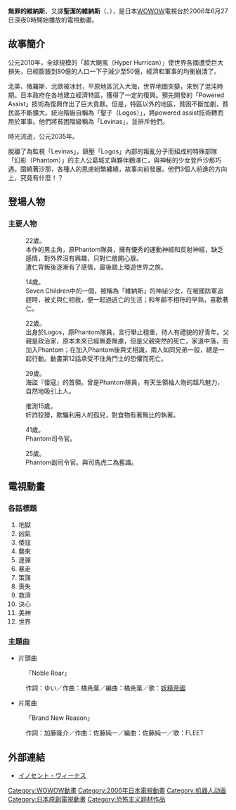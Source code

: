 {{Unreferenced|time=2015-07-02T21:27:20+00:00}}
'''無罪的維納斯'''，又譯'''聖潔的維納斯'''（{{lang-en|'''Innocent Venus'''}}、{{lang-ja|'''イノセント・ヴィーナス'''}}），是日本[[WOWOW|WOWOW]]電視台於2006年6月27日深夜0時開始播放的電視動畫。

== 故事簡介 ==
公元2010年，全球規模的「超大颶風（Hyper Hurrican）」使世界各國遭受巨大損失，已經膨脹到80億的人口一下子減少至50億，經濟和軍事的均衡崩潰了。

北美、俄羅斯、北歐被冰封，平原地區沉入大海，世界地圖突變，來到了混沌時期。日本政府在各地建立經濟特區，獲得了一定的復興。預先開發的「Powered Assist」技術為復興作出了巨大貢獻。但是，特區以外的地區，貧困不斷加劇，貧民區不斷擴大。統治階級自稱為「聖子（Logos）」，將powered assist技術轉而用於軍事。他們將貧困階級稱為「Levinas」，並排斥他們。

時光流逝，公元2035年。

脫離了為監視「Levinas」，鎮壓「Logos」內部的叛亂分子而組成的特殊部隊「幻影（Phantom）」的主人公葛城丈與夥伴鶴澤仁，與神秘的少女登戶沙那巧遇。圍繞著沙那，各種人的思慮紛繁纏繞，故事向前發展。他們3個人前進的方向上，究竟有什麼！？

== 登場人物 ==
=== 主要人物 ===
;{{nihongo|葛城丈 |聲：[[野島健兒|野島健兒]]}}
:22歲。
:本作的男主角，原Phantom隊員，擁有優秀的運動神經和反射神經，缺乏感情，對外界沒有興趣，只對仁敞開心扉。
:遭仁背叛後逐漸有了感情，最後踏上環遊世界之旅。

;{{nihongo|登戶沙那 |聲：[[名塚佳織|名塚佳織]]}}
:14歲。
:Seven Children中的一個，被稱為「維納斯」的神祕少女，在被國防軍追趕時，被丈與仁相救，便一起過逃亡的生活；和年齡不相符的早熟，喜歡著仁。

;{{nihongo|鶴澤仁 |聲：[[櫻井孝宏|櫻井孝宏]]}}
:22歲。
:出身於Logos，原Phantom隊員，言行舉止穩重，待人有禮貌的好青年。父親是政治家，原本未來已經無憂無慮，但是父親突然的死亡，家道中落，而加入Phantom；在加入Phantom後與丈相識，兩人如同兄弟一般，總是一起行動。動畫第12話承受不住角鬥士的恐懼而死亡。

;{{nihongo|司馬虎二 |聲：[[石川英郎|石川英郎]]}}
:29歲。
:海盜『倭寇』的首領。曾是Phantom隊員，有天生領袖人物的超凡魅力，自然地吸引上人。

;{{nihongo|伍羅 |聲：[[矢薙直樹|矢薙直樹]]}}
:推測15歲。
:奸詐狡猾，欺騙利用人的孤兒，對食物有著無比的執著。

;{{nihongo|多雷克 |聲：[[大川透|大川透]]}}
:41歲。
:Phantom司令官。

;{{nihongo|蕾妮 |聲：[[豊口めぐみ|豊口めぐみ]]}}
:25歲。
:Phantom副司令官。與司馬虎二為舊識。

== 電視動畫 ==
=== 各話標題 ===
# 地獄
# 凶氣
# 倭寇
# 襲來
# 連彈
# 暴走
# 策謀
# 喪失
# 救濟
# 決心
# 美神
# 世界
=== 主題曲 ===
*片頭曲

:「Noble Roar」

:作詞：ゆい／作曲：橘尭葉／編曲：橘尭葉／歌：[[妖精帝國|妖精帝國]]

*片尾曲

:「Brand New Reason」

:作詞：加藤隆介／作曲：佐藤純一／編曲：佐藤純一／歌：FLEET

== 外部連結 ==
* [http://www.innocent-v.com/ イノセント・ヴィーナス] {{Wayback|url=http://www.innocent-v.com/ |date=20210417121252 }}{{ja}}

{{Brain's Base}}
{{DEFAULTSORT: innocent venus}}
[[Category:WOWOW動畫|Category:WOWOW動畫]]
[[Category:2006年日本電視動畫|Category:2006年日本電視動畫]]
[[Category:机器人动画|Category:机器人动画]]
[[Category:日本原創電視動畫|Category:日本原創電視動畫]]
[[Category:恐怖主义题材作品|Category:恐怖主义题材作品]]